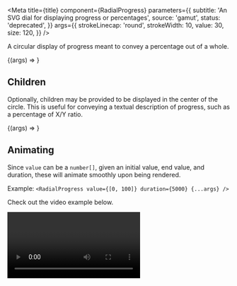 
<Meta
  title={title}
  component={RadialProgress}
  parameters={{
    subtitle: 'An SVG dial for displaying progress or percentages',
    source: 'gamut',
    status: 'deprecated',
  }}
  args={{
    strokeLinecap: 'round',
    strokeWidth: 10,
    value: 30,
    size: 120,
  }}
/>

A circular display of progress meant to convey a
percentage out of a whole.

<Canvas>
  <Story name="RadialProgress">{(args) => <RadialProgress {...args} />}</Story>
</Canvas>

<Props story="RadialProgress" />

## Children

Optionally, children may be provided to be displayed in the center of the circle.
This is useful for conveying a textual description of progress, such as a percentage of X/Y ratio.

<Canvas>
  <Story name="Children" args={{ children: '75%', value: 75, size: 60 }}>
    {(args) => <RadialProgress {...args} />}
  </Story>
</Canvas>

## Animating

Since `value` can be a `number[]`, given an initial value, end value, and duration, these will animate
smoothly upon being rendered.

Example: `<RadialProgress value={[0, 100]} duration={5000} {...args} />`

Check out the video example below.

<Canvas>
  <Story name="Animating">
    <Box style={{ maxHeight: '190px', maxWidth: '190px' }}>
      <Video
        videoUrl="https://i.imgur.com/115O6iY.mp4"
        title="RadialProgress animation example"
        loop
        autoplay
        controls={false}
      />
    </Box>
  </Story>
</Canvas>
